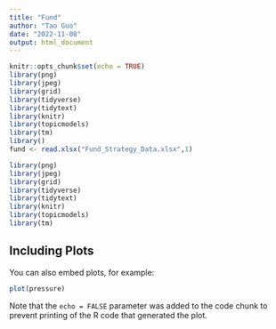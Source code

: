 ```yaml
---
title: "Fund"
author: "Tao Guo"
date: "2022-11-08"
output: html_document
---
```


```r
knitr::opts_chunk$set(echo = TRUE)
library(png)
library(jpeg)
library(grid)
library(tidyverse)
library(tidytext)
library(knitr)
library(topicmodels)
library(tm)
library()
fund <- read.xlsx("Fund_Strategy_Data.xlsx",1)
```



```r
library(png)
library(jpeg)
library(grid)
library(tidyverse)
library(tidytext)
library(knitr)
library(topicmodels)
library(tm)
```

## Including Plots

You can also embed plots, for example:

```r
plot(pressure)
```

Note that the `echo = FALSE` parameter was added to the code chunk to prevent printing of the R code that generated the plot.
